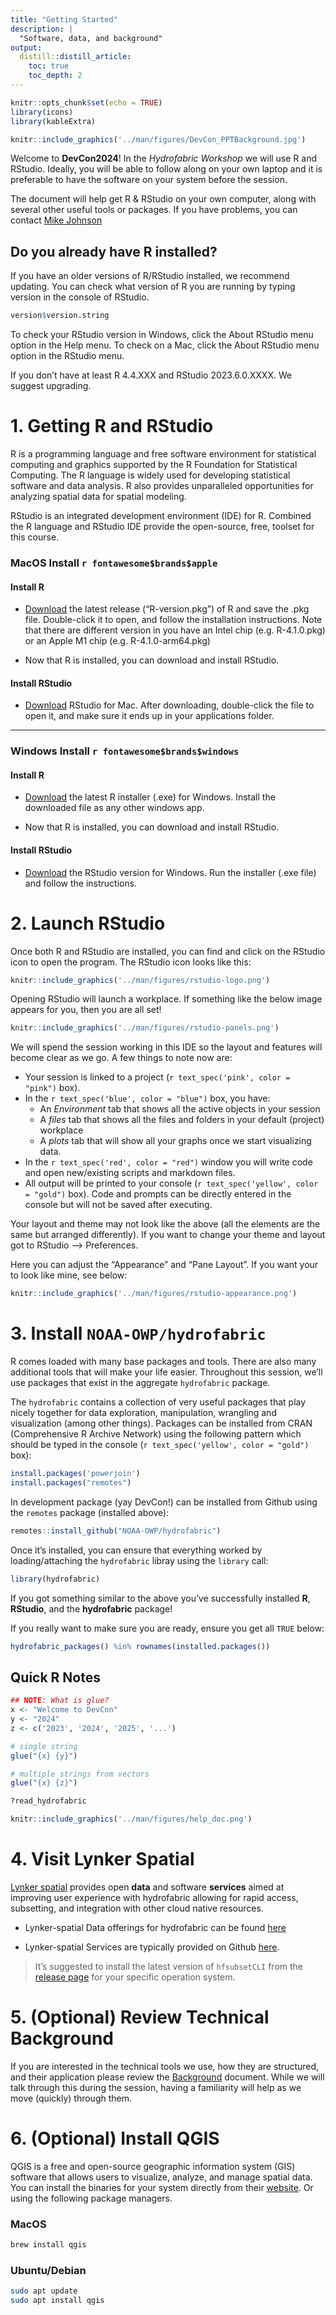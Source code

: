 ```yaml
---
title: "Getting Started"
description: |
  "Software, data, and background"
output:
  distill::distill_article:
    toc: true
    toc_depth: 2
---
```


```r
knitr::opts_chunk$set(echo = TRUE)
library(icons)
library(kableExtra)
```

```r
knitr::include_graphics('../man/figures/DevCon_PPTBackground.jpg')
```

Welcome to **DevCon2024**! In the _Hydrofabric Workshop_ we will use R and RStudio. Ideally, you will be able to follow along on your own laptop and it is preferable to have the software on your system before the session.

The document will help get R & RStudio on your own computer, along with several other useful tools or packages. If you have problems, you can contact <a href = "mailto:jjohnson@lynker.com?subject=DevCon 2024 Install help"> Mike Johnson </a>

## Do you already have R installed?

If you have an older versions of R/RStudio installed, we recommend updating. You can check what version of R you are running by typing version in the console of RStudio.

```r
version$version.string
```

To check your RStudio version in Windows, click the About RStudio menu option in the Help menu. To check on a Mac, click the About RStudio menu option in the RStudio menu. 

If you don’t have at least R 4.4.XXX and RStudio 2023.6.0.XXXX. We suggest upgrading.

# 1. Getting R and RStudio

R is a programming language and free software environment for statistical computing and graphics supported by the R Foundation for Statistical Computing. The R language is widely used for developing statistical software and data analysis. R also provides unparalleled opportunities for analyzing spatial data for spatial modeling.

RStudio is an integrated development environment (IDE) for R.  Combined the R language and RStudio IDE provide the open-source, free, toolset for this course.

### MacOS Install `r fontawesome$brands$apple`

#### Install R

- [Download](https://cran.r-project.org/bin/macosx/) the latest release (“R-version.pkg”) of R and save the .pkg file. Double-click it to open, and follow the installation instructions. Note that there are different version in you have an Intel chip (e.g. R-4.1.0.pkg) or an Apple M1 chip (e.g. R-4.1.0-arm64.pkg)

- Now that R is installed, you can download and install RStudio.

#### Install RStudio

- [Download](https://rstudio.com/products/rstudio/download/#download) RStudio for Mac. After downloading, double-click the file to open it, and make sure it ends up in your applications folder.

***

### Windows Install `r fontawesome$brands$windows`

#### Install R

- [Download](https://cran.r-project.org/bin/windows/base/) the latest R installer (.exe) for Windows. Install the downloaded file as any other windows app. 

- Now that R is installed, you can download and install RStudio.

#### Install RStudio

- [Download](https://rstudio.com/products/rstudio/download/#download) the RStudio version for Windows. Run the installer (.exe file) and follow the instructions.

# 2. Launch RStudio

Once both R and RStudio are installed, you can find and click on the RStudio icon to open the program. The RStudio icon looks like this:

```r
knitr::include_graphics('../man/figures/rstudio-logo.png')
```

Opening RStudio will launch a workplace. If something like the below image appears for you, then you are all set! 

```r
knitr::include_graphics('../man/figures/rstudio-panels.png')
```


We will spend the session working in this IDE so the layout and features will become clear as we go. A few things to note now are:

 - Your session is linked to a project (`r text_spec('pink', color = "pink")` box).  
 - In the `r text_spec('blue', color = "blue")` box, you have:
    - An *Environment* tab that shows all the active objects in your session
    - A *files* tab that shows all the files and folders in your default (project) workplace
    - A *plots* tab that will show all your graphs once we start visualizing data. 
  - In the `r text_spec('red', color = "red")` window you will write code and open new/existing scripts and markdown files.
  - All output will be printed to your console (`r text_spec('yellow', color = "gold")` box). Code and prompts can be directly entered in the console but will not be saved after executing. 
  
Your layout and theme may not look like the above (all the elements are the same but arranged differently). If you want to change your theme and layout got to RStudio --> Preferences.

Here you can adjust the "Appearance" and "Pane Layout". If you want your to look like mine, see below:


```r
knitr::include_graphics('../man/figures/rstudio-appearance.png')
```

# 3. Install `NOAA-OWP/hydrofabric`

R comes loaded with many base packages and tools. There are also many additional tools that will make your life easier. Throughout this session, we’ll use packages that exist in the aggregate `hydrofabric` package.

The `hydrofabric` contains a collection of very useful packages that play nicely together for data exploration, manipulation, wrangling and visualization (among other things). Packages can be installed from CRAN (Comprehensive R Archive Network) using the following pattern which should be typed in the console (`r text_spec('yellow', color = "gold")` box):

```r
install.packages('powerjoin')
install.packages("remotes") 
```

In development package (yay DevCon!) can be installed from Github using the `remotes` package (installed above):

```r
remotes::install_github("NOAA-OWP/hydrofabric")
```

Once it’s installed, you can ensure that everything worked by loading/attaching the `hydrofabric` libray using the `library` call:

```r
library(hydrofabric)
```

If you got something similar to the above you’ve successfully installed **R**, **RStudio**, and the **hydrofabric** package!


If you really want to make sure you are ready, ensure you get all `TRUE` below: 

```r
hydrofabric_packages() %in% rownames(installed.packages()) 
```

## Quick R Notes

```r
## NOTE: What is glue?
x <- "Welcome to DevCon"
y <- "2024"
z <- c('2023', '2024', '2025', '...')

# single string
glue("{x} {y}")

# multiple strings from vectors
glue("{x} {z}")
```

```bash
?read_hydrofabric
```

```r
knitr::include_graphics('../man/figures/help_doc.png')
```

# 4. Visit Lynker Spatial

[Lynker spatial](https://www.lynker-spatial.com/) provides open **data** and software **services** aimed at improving user experience with hydrofabric allowing for rapid access, subsetting, and integration with other cloud native resources.

* Lynker-spatial Data offerings for hydrofabric can be found [here](https://www.lynker-spatial.com/data?path=hydrofabric%2F)

* Lynker-spatial Services are typically provided on Github [here](https://github.com/lynker-spatial).

> It's suggested to install the latest version of `hfsubsetCLI` from the [release page](https://github.com/lynker-spatial/hfsubsetCLI/releases/) for your specific operation system.

# 5. (Optional) Review Technical Background

If you are interested in the technical tools we use, how they are structured, and their application please review the [Background](https://noaa-owp.github.io/hydrofabric/articles/devcon2024-background.html) document. While we will talk through this during the session, having a familiarity will help as we move (quickly) through them.

# 6. (Optional) Install QGIS

QGIS is a free and open-source geographic information system (GIS) software that allows users to visualize, analyze, and manage spatial data. You can install the binaries for your system directly from their [website](https://qgis.org/en/site/forusers/download.html). Or using the following package managers.

### MacOS

```bash
brew install qgis
```
 
### Ubuntu/Debian

```bash
sudo apt update
sudo apt install qgis
```







